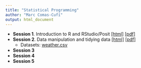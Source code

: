```yaml
---
title: "Statistical Programming"
author: "Marc Comas-Cufí"
output: html_document
---
```


-   __Session 1__. Introduction to R and RStudio/Posit [[html]](session-01-presentation.html) [[pdf]](session-01-presentation.pdf)
-   __Session 2__. Data manipulation and tidying data [[html]](session-02-presentation.html) [[pdf]](session-02-presentation.pdf) 
    * Datasets: [weather.csv](weather.csv)
-   __Session 3__
-   __Session 4__
-   __Session 5__
